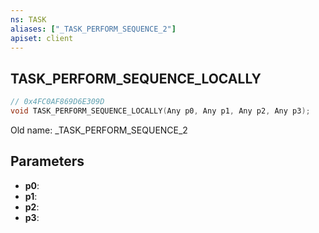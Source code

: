 ```yaml
---
ns: TASK
aliases: ["_TASK_PERFORM_SEQUENCE_2"]
apiset: client
---
```

## TASK_PERFORM_SEQUENCE_LOCALLY

```c
// 0x4FC0AF869D6E309D
void TASK_PERFORM_SEQUENCE_LOCALLY(Any p0, Any p1, Any p2, Any p3);
```

Old name: _TASK_PERFORM_SEQUENCE_2

## Parameters
* **p0**:
* **p1**:
* **p2**:
* **p3**: